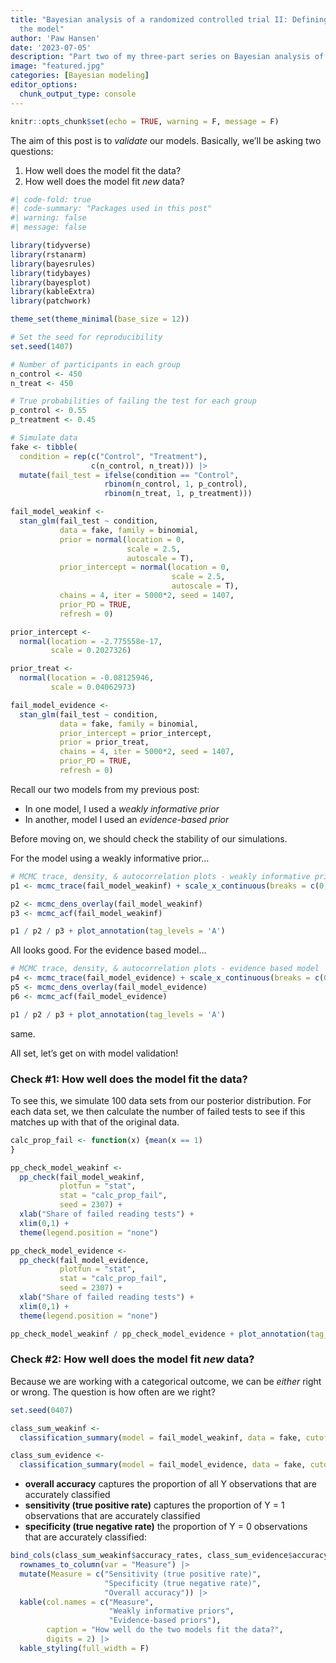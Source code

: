 ```yaml
---
title: "Bayesian analysis of a randomized controlled trial II: Defining and validating
  the model"
author: 'Paw Hansen'
date: '2023-07-05'
description: "Part two of my three-part series on Bayesian analysis of randomized controlled trials. You've built a model but is it any good?"
image: "featured.jpg"
categories: [Bayesian modeling]
editor_options: 
  chunk_output_type: console
---
```



```r
knitr::opts_chunk$set(echo = TRUE, warning = F, message = F)
```

The aim of this post is to _validate_ our models. Basically, we'll be asking two questions:

1. How well does the model fit the data?
2. How well does the model fit _new_ data?

```r
#| code-fold: true
#| code-summary: "Packages used in this post"
#| warning: false
#| message: false

library(tidyverse)
library(rstanarm)
library(bayesrules)
library(tidybayes)
library(bayesplot)
library(kableExtra)
library(patchwork)

theme_set(theme_minimal(base_size = 12))

```

```r

# Set the seed for reproducibility
set.seed(1407)

# Number of participants in each group
n_control <- 450
n_treat <- 450

# True probabilities of failing the test for each group
p_control <- 0.55
p_treatment <- 0.45

# Simulate data
fake <- tibble(
  condition = rep(c("Control", "Treatment"), 
                  c(n_control, n_treat))) |> 
  mutate(fail_test = ifelse(condition == "Control", 
                     rbinom(n_control, 1, p_control), 
                     rbinom(n_treat, 1, p_treatment))) 

fail_model_weakinf <- 
  stan_glm(fail_test ~ condition,
           data = fake, family = binomial,
           prior = normal(location = 0, 
                          scale = 2.5, 
                          autoscale = T),
           prior_intercept = normal(location = 0, 
                                    scale = 2.5, 
                                    autoscale = T),
           chains = 4, iter = 5000*2, seed = 1407,
           prior_PD = TRUE,
           refresh = 0)

prior_intercept <-
  normal(location = -2.775558e-17,
         scale = 0.2027326)

prior_treat <-
  normal(location = -0.08125946,
         scale = 0.04062973)

fail_model_evidence <- 
  stan_glm(fail_test ~ condition,
           data = fake, family = binomial,
           prior_intercept = prior_intercept,
           prior = prior_treat,
           chains = 4, iter = 5000*2, seed = 1407,
           prior_PD = TRUE,
           refresh = 0)

```

Recall our two models from my previous post:

* In one model, I used a _weakly informative prior_ 
* In another, model I used an _evidence-based prior_

Before moving on, we should check the stability of our simulations. 

For the model using a weakly informative prior...

```r

# MCMC trace, density, & autocorrelation plots - weakly informative prior 
p1 <- mcmc_trace(fail_model_weakinf) + scale_x_continuous(breaks = c(0, 5000))

p2 <- mcmc_dens_overlay(fail_model_weakinf)
p3 <- mcmc_acf(fail_model_weakinf)

p1 / p2 / p3 + plot_annotation(tag_levels = 'A')

```

All looks good. For the evidence based model...

```r

# MCMC trace, density, & autocorrelation plots - evidence based model
p4 <- mcmc_trace(fail_model_evidence) + scale_x_continuous(breaks = c(0, 5000))
p5 <- mcmc_dens_overlay(fail_model_evidence)
p6 <- mcmc_acf(fail_model_evidence)

p1 / p2 / p3 + plot_annotation(tag_levels = 'A')

```

same. 

All set, let's get on with model validation!

### Check #1: How well does the model fit the data?

To see this, we simulate 100 data sets from our posterior distribution. For each data set, we then calculate the number of failed tests to see if this matches up with that of the original data.  

```r
calc_prop_fail <- function(x) {mean(x == 1)
}

```

```r

pp_check_model_weakinf <- 
  pp_check(fail_model_weakinf, 
           plotfun = "stat", 
           stat = "calc_prop_fail",
           seed = 2307) + 
  xlab("Share of failed reading tests") +
  xlim(0,1) + 
  theme(legend.position = "none")

pp_check_model_evidence <-
  pp_check(fail_model_evidence, 
           plotfun = "stat", 
           stat = "calc_prop_fail",
           seed = 2307) + 
  xlab("Share of failed reading tests") +
  xlim(0,1) + 
  theme(legend.position = "none")

pp_check_model_weakinf / pp_check_model_evidence + plot_annotation(tag_levels = 'A')

```

### Check #2: How well does the model fit _new_ data?

Because we are working with a categorical outcome, we can be _either_ right or wrong. The question is how often are we right? 

```r
set.seed(0407)

class_sum_weakinf <- 
  classification_summary(model = fail_model_weakinf, data = fake, cutoff = 0.5) 

class_sum_evidence <- 
  classification_summary(model = fail_model_evidence, data = fake, cutoff = 0.5) 

```

* **overall accuracy** captures the proportion of all Y observations that are accurately classified
* **sensitivity (true positive rate)** captures the proportion of Y = 1 observations that are accurately classified 
* **specificity (true negative rate)** the proportion of Y = 0 observations that are accurately classified:

```r
bind_cols(class_sum_weakinf$accuracy_rates, class_sum_evidence$accuracy_rates) |> 
  rownames_to_column(var = "Measure") |> 
  mutate(Measure = c("Sensitivity (true positive rate)",
                     "Specificity (true negative rate)", 
                     "Overall accuracy")) |> 
  kable(col.names = c("Measure", 
                      "Weakly informative priors",
                      "Evidence-based priors"),
        caption = "How well do the two models fit the data?",
        digits = 2) |> 
  kable_styling(full_width = F)
```

